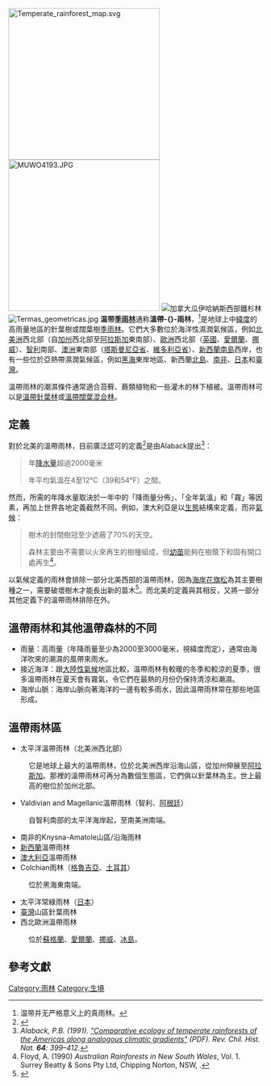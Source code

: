 {{NoteTA|1=zh-cn:温带季雨林;zh-tw:溫帶雨林}}
{{refimprove|time=2020-01-02T19:02:14+00:00}}
[[File:Temperate_rainforest_map.svg|300px]]
[[File:MUWO4193.JPG|300px]]
[[File:Windy Bay forest.jpg|thumb|	
[[加拿大|加拿大]][[瓜伊哈纳斯国家公园保留地和海达文物古迹|瓜伊哈納斯]]西部鐵杉林]]
[[File:Termas_geometricas.jpg|thumb]]
'''温带[[季雨林|季雨林]]'''通称'''溫帶-{}-雨林'''，<ref>温带并无严格意义上的真雨林。</ref>是地球上中[[緯度|緯度]]的高雨量地區的針葉樹或闊葉樹[[季雨林|季雨林]]。它們大多數位於海洋性濕潤氣候區，例如[[北美洲|北美洲]]西北部（自[[加州|加州]]西北部至[[阿拉斯加|阿拉斯加]]東南部）、[[歐洲|歐洲]]西北部（[[英國|英國]]、[[愛爾蘭|愛爾蘭]]、[[挪威|挪威]]）、[[智利|智利]]南部、[[澳洲|澳洲]]東南部（[[塔斯馬尼亞州|塔斯曼尼亞省]]、[[維多利亞省|維多利亞省]]）、[[新西蘭|新西蘭]][[南島_(新西蘭)|南島]]西岸，也有一些位於亞熱帶濕潤氣候區，例如[[黑海|黑海]]東岸地區、新西蘭[[北島_(新西蘭)|北島]]、[[南非|南非]]、[[日本|日本]]和[[臺灣|臺灣]]。

溫帶雨林的潮濕條件通常適合苔蘚、蕨類植物和一些灌木的林下植被。溫帶雨林可以是[[溫帶針葉林|溫帶針葉林]]或[[溫帶闊葉混合林|溫帶闊葉混合林]]。

== 定義 ==
對於北美的溫帶雨林，目前廣泛認可的定義<ref name="Definition">{{cite web|title=A Review of Past and Current Research|url=http://www.inforain.org/rainforestatlas/rainforestatlas_page2.html|accessdate=2008-10-23|publisher=Ecotrust|archiveurl=https://web.archive.org/web/20121216092224/http://www.inforain.org/rainforestatlas/rainforestatlas_page2.html|archivedate=2012-12-16|deadurl=yes|df=}}</ref>是由Alaback提出<ref name="Alaback2"><cite class="citation journal">Alaback, P.B. (1991). [http://rchn.biologiachile.cl/pdfs/1991/3/Alaback_1991.pdf "Comparative ecology of temperate rainforests of the Americas along analogous climatic gradients"] {{Wayback|url=http://rchn.biologiachile.cl/pdfs/1991/3/Alaback_1991.pdf |date=20190807230839 }} <span class="cs1-format">(PDF)</span>. ''Rev. Chil. Hist. Nat''. '''64''': 399–412.</cite><templatestyles src="Module:Citation/CS1/styles.css"></templatestyles></ref>：<blockquote>年[[降水量|降水量]]超過2000毫米

年平均氣溫在4至12°C（39和54°F）之間。</blockquote>然而，所需的年降水量取決於一年中的「降雨量分佈」、「全年氣溫」和「霧」等因素，再加上世界各地定義截然不同。例如，澳大利亞是以[[生態學|生態]]結構來定義，而非[[氣候|氣候]]：<blockquote>樹木的封閉樹冠至少遮蔽了70%的天空。

森林主要由不需要以火來再生的樹種組成，但[[幼苗|幼苗]]能夠在樹蔭下和固有開口處再生<ref name="Floyd">Floyd, A. (1990) ''Australian Rainforests in New South Wales'', Vol. 1. Surrey Beatty & Sons Pty Ltd, Chipping Norton, NSW, {{ISBN|0949324302}}.</ref>。</blockquote>以氣候定義的雨林會排除一部分北美西部的溫帶雨林，因為[[海岸花旗松|海岸花旗松]]為其主要樹種之一，需要破壞樹木才能長出新的苗木<ref name="Pseudotsuga">{{cite web|title=Pseudotsuga menziesii var. menziesii|url=http://www.fs.fed.us/database/feis/plants/tree/psemenm/all.html#BOTANICAL%20AND%20ECOLOGICAL%20CHARACTERISTICS|accessdate=2008-10-23|publisher=USDA Forest Service|archive-date=2008-09-24|archive-url=https://web.archive.org/web/20080924104949/http://www.fs.fed.us/database/feis/plants/tree/psemenm/all.html#BOTANICAL%20AND%20ECOLOGICAL%20CHARACTERISTICS|dead-url=no}}</ref>。而北美的定義與其相反，又將一部分其他定義下的溫帶雨林排除在外。

==溫帶雨林和其他溫帶森林的不同==
*雨量：高雨量（年降雨量至少為2000至3000毫米，視緯度而定），通常由海洋吹來的潮濕的風帶來雨水。
*接近海洋：跟[[大陸性氣候|大陸性氣候]]地區比較，溫帶雨林有較暖的冬季和較涼的夏季，很多溫帶雨林在夏天會有霧氣，令它們在最熱的月份仍保持清涼和潮濕。
*海岸山脈：海岸山脈向著海洋的一邊有較多雨水，因此溫帶雨林常在那些地區形成。

==溫帶雨林區==
*太平洋溫帶雨林（北美洲西北部）
:它是地球上最大的溫帶雨林，位於北美洲西岸沿海山區，從加州伸展至[[阿拉斯加|阿拉斯加]]。那裡的溫帶雨林可再分為數個生態區，它們俱以針葉林為主。世上最高的樹位於加州北部。
*Valdivian and Magellanic溫帶雨林（智利、[[阿根廷|阿根廷]]）
:自智利南部的太平洋海岸起，至南美洲南端。
*南非的Knysna-Amatole山區/沿海雨林
*[[新西蘭|新西蘭]]溫帶雨林
*[[澳大利亞|澳大利亞]]溫帶雨林
*Colchian雨林（[[格魯吉亞|格魯吉亞]]、[[土耳其|土耳其]]）
:位於黑海東南端。
*太平洋常綠雨林（[[日本|日本]]）
*[[臺灣|臺灣]]山區針葉雨林
*西北歐洲溫帶雨林
:位於[[蘇格蘭|蘇格蘭]]、[[愛爾蘭|愛爾蘭]]、[[挪威|挪威]]、[[冰島|冰島]]。
:

== 參考文獻 ==
{{Reflist|colwidth=30em}}


[[Category:雨林|Category:雨林]]
[[Category:生境|Category:生境]]